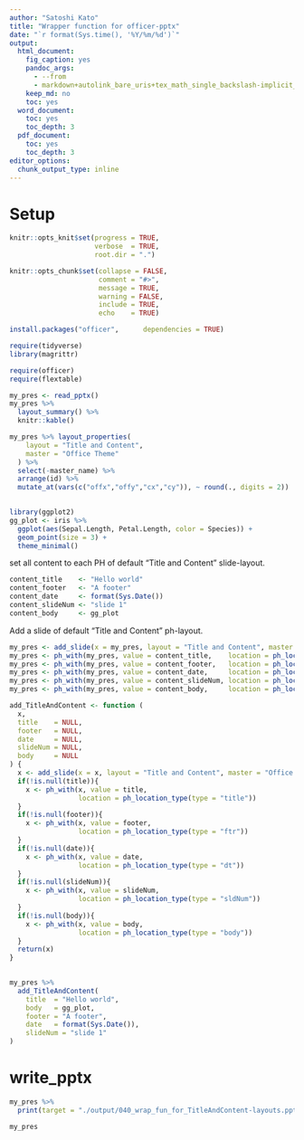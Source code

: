 ```yaml
---
author: "Satoshi Kato"
title: "Wrapper function for officer-pptx"
date: "`r format(Sys.time(), '%Y/%m/%d')`"
output:
  html_document:
    fig_caption: yes
    pandoc_args:
      - --from
      - markdown+autolink_bare_uris+tex_math_single_backslash-implicit_figures
    keep_md: no
    toc: yes
  word_document:
    toc: yes
    toc_depth: 3
  pdf_document:
    toc: yes
    toc_depth: 3
editor_options: 
  chunk_output_type: inline
---
```


# Setup

```r
knitr::opts_knit$set(progress = TRUE, 
                     verbose  = TRUE, 
                     root.dir = ".")

knitr::opts_chunk$set(collapse = FALSE, 
                      comment = "#>", 
                      message = TRUE, 
                      warning = FALSE, 
                      include = TRUE,
                      echo    = TRUE)

```

```r
install.packages("officer",      dependencies = TRUE)

```

```r
require(tidyverse)
library(magrittr)

require(officer)
require(flextable)

```

```r
my_pres <- read_pptx()
my_pres %>% 
  layout_summary() %>% 
  knitr::kable()

```

```r
my_pres %>% layout_properties(
    layout = "Title and Content",
    master = "Office Theme"
  ) %>% 
  select(-master_name) %>%
  arrange(id) %>% 
  mutate_at(vars(c("offx","offy","cx","cy")), ~ round(., digits = 2))
 
```


```r
library(ggplot2)
gg_plot <- iris %>% 
  ggplot(aes(Sepal.Length, Petal.Length, color = Species)) +
  geom_point(size = 3) + 
  theme_minimal()

```

set all content to each PH of default "Title and Content" slide-layout.

```r
content_title    <- "Hello world"
content_footer   <- "A footer"
content_date     <- format(Sys.Date())
content_slideNum <- "slide 1"
content_body     <- gg_plot

```

Add a slide of default "Title and Content" ph-layout.

```r
my_pres <- add_slide(x = my_pres, layout = "Title and Content", master = "Office Theme")
my_pres <- ph_with(my_pres, value = content_title,    location = ph_location_type(type = "title"))
my_pres <- ph_with(my_pres, value = content_footer,   location = ph_location_type(type = "ftr"))
my_pres <- ph_with(my_pres, value = content_date,     location = ph_location_type(type = "dt"))
my_pres <- ph_with(my_pres, value = content_slideNum, location = ph_location_type(type = "sldNum"))
my_pres <- ph_with(my_pres, value = content_body,     location = ph_location_type(type = "body")) 

```


```r
add_TitleAndContent <- function (
  x,
  title    = NULL,
  footer   = NULL,
  date     = NULL,
  slideNum = NULL,
  body     = NULL
) {
  x <- add_slide(x = x, layout = "Title and Content", master = "Office Theme")
  if(!is.null(title)){
    x <- ph_with(x, value = title,
                 location = ph_location_type(type = "title"))
  }
  if(!is.null(footer)){
    x <- ph_with(x, value = footer,
                 location = ph_location_type(type = "ftr"))
  }
  if(!is.null(date)){
    x <- ph_with(x, value = date,
                 location = ph_location_type(type = "dt"))
  }
  if(!is.null(slideNum)){
    x <- ph_with(x, value = slideNum,
                 location = ph_location_type(type = "sldNum"))
  }
  if(!is.null(body)){
    x <- ph_with(x, value = body,
                 location = ph_location_type(type = "body")) 
  }
  return(x)
}
  
```

```r
my_pres %>% 
  add_TitleAndContent(
    title  = "Hello world",
    body   = gg_plot,
    footer = "A footer",
    date   = format(Sys.Date()),
    slideNum = "slide 1"
)

```


# write_pptx

```r
my_pres %>% 
  print(target = "./output/040_wrap_fun_for_TitleAndContent-layouts.pptx")

my_pres
```